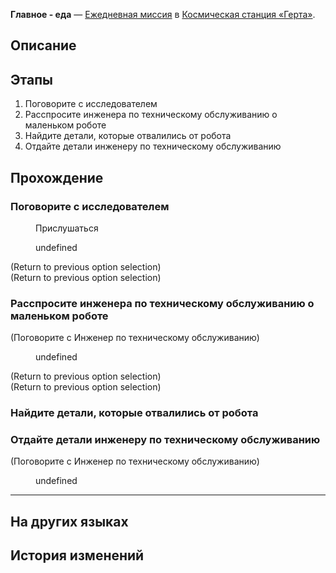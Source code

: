 {{Дополнить|Диалоги.}}
{{Миссия Инфобокс
|id              = 3000701
|Название        = 
|Изображение     = Миссия Освоения Главное - еда.png
|Тип             = Ежедневная миссия
|События         = 
|Глава           = 
|Условия         = 
|Персонажи       = Беспомощный исследователь; Голодный исследователь; Инженер по техническому обслуживанию; Первопроходец
|СтартЛокация    = Главная контрольная зона
|Мир             = Космическая станция «Герта»
|Локации         = Главная контрольная зона
|Предыдущая      = 
|Следующая       = 
|Награды         = Кредиты*5 000
}}
'''Главное - еда''' — [[Ежедневная миссия]] в [[Космическая станция «Герта»]].

==Описание==
{{Описание|<!--официальное описание из Перекрёстка судеб-->}}

==Этапы==
# Поговорите с исследователем
# Расспросите инженера по техническому обслуживанию о маленьком роботе
# Найдите детали, которые отвалились от робота
# Отдайте детали инженеру по техническому обслуживанию

==Прохождение==
{{Дополнить}}


===Поговорите с исследователем===
{{Описание миссии|локация=Главная контрольная зона|Исследователи о чём-то спорят. Послушайте их, чтобы узнать, в чём дело.}}
{{Диалог Начало}}

:{{Диалог|Уведомление}} Прислушаться
<!--Unknown TalkSentence: 300070101-->
<!--Unknown TalkSentence: 300070102-->
<!--Unknown TalkSentence: 300070103-->
:{{Диалог|Стрелка}} undefined
<!--Unknown TalkSentence: 300070105-->
<!--Unknown TalkSentence: 300070106-->
<!--Unknown TalkSentence: 300070107-->
<!--Unknown TalkSentence: 300070108-->
;(Return to previous option selection)
;(Return to previous option selection)
{{Диалог Конец}}

===Расспросите инженера по техническому обслуживанию о маленьком роботе===
{{Описание миссии|локация=Базовая зона|Маленький робот для доставки еды сломался, но исследователи Отдела обслуживания заняты. Обратитесь к инженеру по техобслуживанию за консультацией.}}
{{Диалог Начало}}

;(Поговорите с Инженер по техническому обслуживанию)
<!--Unknown TalkSentence: 300070124-->
:{{Диалог|Стрелка}} undefined
<!--Unknown TalkSentence: 300070126-->
<!--Unknown TalkSentence: 300070127-->
;(Return to previous option selection)
;(Return to previous option selection)
{{Диалог Конец}}

===Найдите детали, которые отвалились от робота===
{{Описание миссии|локация=Зона хранения|По предварительной оценке инженера, причина поломки робота в потере некоторых деталей: помогите ему собрать детали, чтобы проверить, верна ли его догадка.}}
{{Диалог Начало}}
{{Диалог Конец}}

===Отдайте детали инженеру по техническому обслуживанию===
{{Диалог Начало}}

;(Поговорите с Инженер по техническому обслуживанию)
<!--Unknown TalkSentence: 300070142-->
:{{Диалог|Стрелка}} undefined
<!--Unknown TalkSentence: 300070143-->
<!--Unknown TalkSentence: 300070144-->
----
{{Диалог Конец}}

==На других языках==
{{На других языках
|en   = Meals Are More Important
|zhs  = 吃饭要紧
|zht  = 吃飯要緊
|ja   = 食事は大事
|ko   = 끼니는 중요하지
|es   = La comida es muy importante
|fr   = L'aile et la cuisse
|ru   = Главное - еда
|th   = มื้ออาหารใครว่าไม่สำคัญ
|vi   = Ăn Uống Quan Trọng
|de   = Mahlzeiten sind wichtiger
|id   = Makan Itu Penting
|pt   = Refeições São Muito Importantes
}}

==История изменений==
{{История изменений|2.7}}

